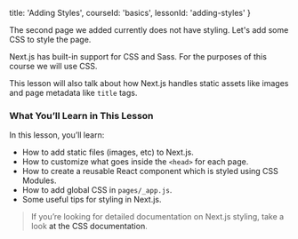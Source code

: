 
  title: 'Adding Styles',
  courseId: 'basics',
  lessonId: 'adding-styles'
}

The second page we added currently does not have styling. Let's add some CSS to style the page.

Next.js has built-in support for CSS and Sass. For the purposes of this course we will use CSS.

This lesson will also talk about how Next.js handles static assets like images and page metadata like `title` tags.

### What You’ll Learn in This Lesson

In this lesson, you’ll learn:

- How to add static files (images, etc) to Next.js.
- How to customize what goes inside the `<head>` for each page.
- How to create a reusable React component which is styled using CSS Modules.
- How to add global CSS in `pages/_app.js`.
- Some useful tips for styling in Next.js.

> If you’re looking for detailed documentation on Next.js styling, take a look <Link href="/docs/[[...slug]]" as="/docs/basic-features/built-in-css-support"><a>at the CSS documentation</a></Link>.

